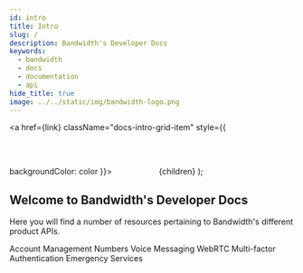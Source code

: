 ```yaml
---
id: intro
title: Intro
slug: /
description: Bandwidth's Developer Docs
keywords:
  - bandwidth
  - docs
  - documentation
  - api
hide_title: true
image: ../../static/img/bandwidth-logo.png
---
```



<a href={link} className="docs-intro-grid-item" style={{
        backgroundColor: color
    }}>
    <Svg width='75px' height='75px' />
    <span className="docs-intro-grid-item-title">{children}</span>
</a>
);

## Welcome to Bandwidth's Developer Docs

Here you will find a number of resources pertaining to Bandwidth's different product APIs.

<div className="docs-intro-grid">
    <Product color="#079CEE" link="/docs/account" Svg={accountSvg}>Account Management</Product>
    <Product color="#652B51" link="/docs/numbers" Svg={numbersSvg}>Numbers</Product>
    <Product color="#9a59c5" link="/docs/voice" Svg={voiceSvg}>Voice</Product>
    <Product color="#00bf8c" link="/docs/messaging" Svg={messagingSvg}>Messaging</Product>
    <Product color="#079CEE" link="/docs/webrtc" Svg={webRtcSvg}>WebRTC</Product>
    <Product color="#079CEE" link="/docs/mfa" Svg={mfaSvg}>Multi-factor Authentication</Product>
    <Product color="#ff6f47" link="/docs/emergency" Svg={emergencySvg}>Emergency Services</Product>
</div>
